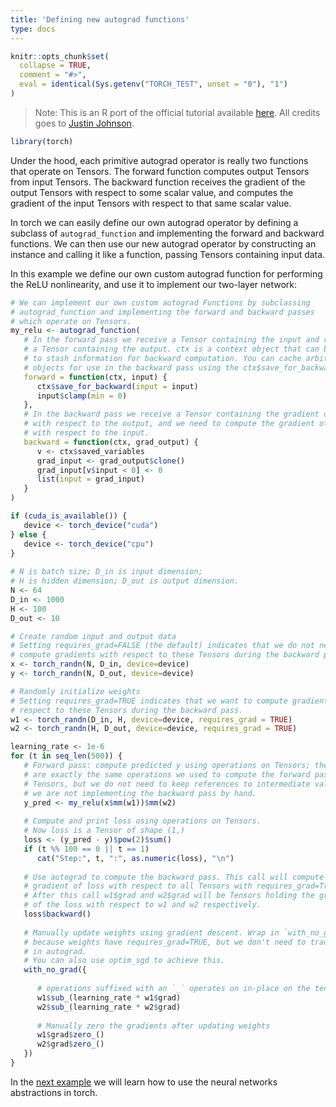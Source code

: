 ```yaml
---
title: 'Defining new autograd functions'
type: docs
---
```


```r
knitr::opts_chunk$set(
  collapse = TRUE,
  comment = "#>",
  eval = identical(Sys.getenv("TORCH_TEST", unset = "0"), "1")
)
```

> Note: This is an R port of the official tutorial available [here](https://pytorch.org/tutorials/beginner/examples_tensor/two_layer_net_numpy.html#sphx-glr-beginner-examples-tensor-two-layer-net-numpy-py). All credits goes to [Justin Johnson](https://github.com/jcjohnson/pytorch-examples).

```r
library(torch)
```

Under the hood, each primitive autograd operator is really two functions that operate on Tensors. The forward function computes output Tensors from input Tensors. The backward function receives the gradient of the output Tensors with respect to some scalar value, and computes the gradient of the input Tensors with respect to that same scalar value.

In torch we can easily define our own autograd operator by defining a subclass of `autograd_function` and implementing the forward and backward functions. We can then use our new autograd operator by constructing an instance and calling it like a function, passing Tensors containing input data.

In this example we define our own custom autograd function for performing the ReLU nonlinearity, and use it to implement our two-layer network:

```r
# We can implement our own custom autograd Functions by subclassing
# autograd_function and implementing the forward and backward passes
# which operate on Tensors.
my_relu <- autograd_function(
   # In the forward pass we receive a Tensor containing the input and return
   # a Tensor containing the output. ctx is a context object that can be used
   # to stash information for backward computation. You can cache arbitrary
   # objects for use in the backward pass using the ctx$save_for_backward method.
   forward = function(ctx, input) {
      ctx$save_for_backward(input = input)
      input$clamp(min = 0)
   },
   # In the backward pass we receive a Tensor containing the gradient of the loss
   # with respect to the output, and we need to compute the gradient of the loss
   # with respect to the input.
   backward = function(ctx, grad_output) {
      v <- ctx$saved_variables
      grad_input <- grad_output$clone()
      grad_input[v$input < 0] <- 0
      list(input = grad_input)
   }
)

if (cuda_is_available()) {
   device <- torch_device("cuda")
} else {
   device <- torch_device("cpu")
}
   
# N is batch size; D_in is input dimension;
# H is hidden dimension; D_out is output dimension.
N <- 64
D_in <- 1000
H <- 100
D_out <- 10

# Create random input and output data
# Setting requires_grad=FALSE (the default) indicates that we do not need to 
# compute gradients with respect to these Tensors during the backward pass.
x <- torch_randn(N, D_in, device=device)
y <- torch_randn(N, D_out, device=device)

# Randomly initialize weights
# Setting requires_grad=TRUE indicates that we want to compute gradients with
# respect to these Tensors during the backward pass.
w1 <- torch_randn(D_in, H, device=device, requires_grad = TRUE)
w2 <- torch_randn(H, D_out, device=device, requires_grad = TRUE)

learning_rate <- 1e-6
for (t in seq_len(500)) {
   # Forward pass: compute predicted y using operations on Tensors; these
   # are exactly the same operations we used to compute the forward pass using
   # Tensors, but we do not need to keep references to intermediate values since
   # we are not implementing the backward pass by hand.
   y_pred <- my_relu(x$mm(w1))$mm(w2)
   
   # Compute and print loss using operations on Tensors.
   # Now loss is a Tensor of shape (1,)
   loss <- (y_pred - y)$pow(2)$sum()
   if (t %% 100 == 0 || t == 1)
      cat("Step:", t, ":", as.numeric(loss), "\n")
   
   # Use autograd to compute the backward pass. This call will compute the
   # gradient of loss with respect to all Tensors with requires_grad=True.
   # After this call w1$grad and w2$grad will be Tensors holding the gradient
   # of the loss with respect to w1 and w2 respectively.
   loss$backward()
   
   # Manually update weights using gradient descent. Wrap in `with_no_grad`
   # because weights have requires_grad=TRUE, but we don't need to track this
   # in autograd.
   # You can also use optim_sgd to achieve this.
   with_no_grad({
      
      # operations suffixed with an `_` operates on in-place on the tensor.
      w1$sub_(learning_rate * w1$grad)
      w2$sub_(learning_rate * w2$grad)
      
      # Manually zero the gradients after updating weights
      w1$grad$zero_()
      w2$grad$zero_()
   })
}
```

In the [next example](nn.html) we will learn how to use the neural networks abstractions in torch.
